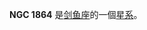 {{NGCInfoBox|NGCID=NGC 1864|發現者=約翰·弗里德里希·威廉·赫歇爾|發現日期=1834年12月23日|其他編號=ESO 56-SC79|曆元=J2000.0|赤經=5時12分40.7秒
|赤緯=-67°37'17"|星座=剑鱼座|星體=星系|星等=12.9|表面亮度=|藍等=13.1}}

'''NGC 1864''' 是[[剑鱼座|剑鱼座]]的一個[[星系|星系]]。

{{NGCReference|1864}}
{{Catalogs|NGC=1864}}